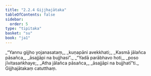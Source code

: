 ```yaml
---
title: "2.2.4 Gijjhajātaka"
tableOfContents: false
sidebar:
  order: 5
type: "tipitaka"
basket: "su"
book: "ja1"
---
```



<DynamicBreadcrumb />

<Division number="27" book="ja1" bookNo="22" page="190">

<Paragraph number="383" type="verses" book="ja1">
_“Yannu gijjho yojanasataṃ,_  
_kuṇapāni avekkhati;_  
_Kasmā jālañca pāsañca,_  
_āsajjāpi na bujjhasi”._  

</Paragraph>

</Division>
<Division number="28" book="ja1" bookNo="22" page="190">

<Paragraph number="384" type="verses" book="ja1">
_“Yadā parābhavo hoti,_  
_poso jīvitasaṅkhaye;_  
_Atha jālañca pāsañca,_  
_āsajjāpi na bujjhatī”ti._  


</Paragraph>
</Division>

<Paragraph number="385" type="center" book="ja1">
Gijjhajātakaṃ catutthaṃ.
</Paragraph>
